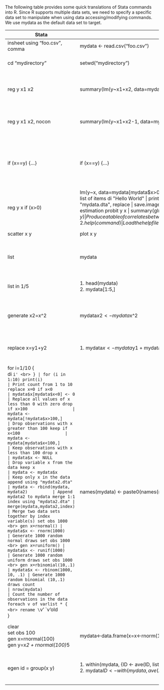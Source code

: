 The following table provides some quick translations of Stata commands into R.  Since R supports multiple data sets, we need to specify a specific data set to manipulate when using data accessing/modifying commands. We use mydata as the default data set to target. 

Stata                         | R                                          | Description
------------------------------|--------------------------------------------|------------------------------
insheet using "foo.csv", comma| mydata <- read.csv("foo.csv")              | Read csv file
cd "mydirectory"              | setwd("mydirectory")                       | Change working directories
reg y x1 x2                   | summary(lm(y~x1+x2, data=mydata))          | Ordinary least squares with constant
reg y x1 x2, nocon            | summary(lm(y~x1+x2-1, data=mydata))        | Ordinary least squares without constant
if (x==y) {...}               | if (x==y) {...}                            | Initial line condition use to evaluate whether a command(s) should be exectuted
reg y x if (x>0)              | lm(y~x, data=mydata[mydata$x>0,])          | Select a conditional subset of data
forvalues i=1/100 {...}       | for (i in 1:100) {...}                     | Loop through integer values of i from 1 to 100
foreach i in "a" "b" "c" {...}| for (i in c("a","b","c")) {...}            | Loop through a list of items
di "Hello World"              | print("Hello World")                       | Prints "hello world" on screen
do "mydofile.do"              | source("myRscript.R")                      | Call and run code file
use "mydata.dta", clear       | load("mydata.Rdata")                       | Load saved workspace/data
save "mydata.dta", replace    | save.image("mydata.Rdata")                 | Save current workspace/data
di 2345^2                     | 2345^2                                     | Calculate 2345 squared
logit y x                     | summary(glm(y~x,data=mydata,family="binomial"))| Perform logit maximum likelihood estimation
probit y x                    | summary(glm(y~x,data=mydata,family=binomial(link = "probit")))| Perform probit maximum likelihood estimation
sort x y                      | mydata[order(mydata$x, mydata$y),]         | Sort the data frame by variable x
cor x y                       | cor(x,y)                                   | Produce a table of correlates between x and y
help command                  | 1. ?command <br> 2. help(command)          | Load the help file on a command
edit                          | edit(mydata)                               | Open data editor window (not recommended)
summarize                     | summary(mydata)                            | Provide summary values for data
table x y                     | table(mydata$x,mydata$y)                   | Two way table
hist x                        | hist(mydata$x)                             | Histogram of variable x
scatter x y                   | plot x y                                   | Scatter plot of x on y
list                          | mydata                                     | Print to screen all of the values of the data frame
list in 1/5                   | 1. head(mydata) <br> 2. mydata[1:5,]       | Print to screen first 5 rows of data
generate x2=x^2               | mydata$x2 <- mydata$x^2                    | Create a new variable x2 which is the square of x
replace x=y1+y2               | 1. mydata$x <- mydata$y1 + mydata$y2 <br> 2.  mydata$x <- with(mydata, y1 + y2) | Change the x value of data to be equal to y1+y2
for i=1/10 {<br> di `i' <br> } | for (i in 1:10) print(i)                  | Print count from 1 to 10
replace x=0 if x<0             | mydata$x[mydata$x<0] <- 0                 | Replace all values of x less than 0 with zero
drop if x>100                  | mydata <- mydata[!mydata$x>100,]          | Drop observations with x greater than 100
keep if x<100                  | mydata <- mydata[mydata$x<100,]           | Keep observations with x less than 100
drop x                         | mydata$x <- NULL                          | Drop variable x from the data
keep x                         | mydata <- mydata$x                        | Keep only x in the data
append using "mydata2.dta"     | mydata <- rbind(mydata, mydata2)          | Append mydata2 to mydata
merge 1:1 index using "mydata2.dta" | merge(mydata,mydata2,index)          | Merge two data sets together by index variable(s)
set obs 1000 <br> gen x=rnormal() | mydata$x <- rnorm(1000)                | Generate 1000 random normal draws
set obs 1000 <br> gen x=runiform() | mydata$x <- runif(1000)                | Generate 1000 random uniform draws
set obs 1000 <br> gen x=rbinomial(10,.1) | mydata$x <- rbinom(1000, 10, .1) | Generate 1000 random binomial (10,.1) draws
count                          | nrow(mydata)                               | Count the number of observations in the data
foreach v of varlist * { <br> rename \`v' \`v'old <br> } | names(mydata) <- paste0(names(mydata),"old") | Rename all of the variables in the data ...old
clear <br> set obs 100 <br> gen x=rnormal(100) <br> gen y=x*2 + rnormal(100)*5 | mydata<-data.frame(x=x<-rnorm(100), y=x*2 + rnorm(100)*5)| Simulate a new data set with y dependent upon x
egen id = group(x y)           | 1. within(mydata, {ID <- ave(ID, list(x, y), FUN=seq_along)}) <br> 2. mydata$ID <- with(mydata, ave(ID, list(x, y), FUN=seq_along)) <br> 3. mydata$ID <- ave(ID, list(mydata$x, mydata$y), FUN=seq_along)| Create an identifier ID from variables x and y
